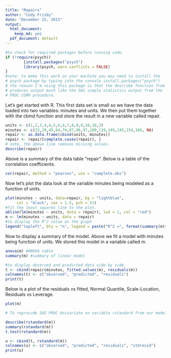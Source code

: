 ```yaml
---
title: "Repairs"
author: "Cody Frisby"
date: "December 15, 2015"
output:
  html_document:
    keep_md: yes
  pdf_document: default
---
```


```r
#to check for required packages before running code.
if (!require(psych))
        {install.packages("psych")
        library(psych, warn.conflicts = FALSE)
}
#note: to make this work on your machine you may need to install the 
# psych package by typing into the console install.packages("psych")
# the reason I'm using this package is that the describe function from it
# produces output much like the SAS simple statistics output from the 
# PROC CORR procedure.  
```

Let's get started with R.  This first data set is small so we have the data loaded into two variables: minutes and units.  We then put them together with the cbind function and store the result in a new variable called repair.

```r
units <- c(1,2,3,4,4,5,6,6,7,8,9,9,10,10,3)
minutes <- c(23,29,49,64,74,87,96,97,109,119,149,145,154,166, NA)
repair <- as.data.frame(cbind(units, minutes))
repair <- repair[complete.cases(repair), ] 
# note, the above line removes missing values.
describe(repair)
```

Above is a summary of the data table "repair".  Below is a table of the correlation coefficients.  

```r
cor(repair, method = "pearson", use = "complete.obs")
```

Now let's plot the data look at the variable minutes being modeled as a function of units.

```r
plot(minutes ~ units, data=repair, bg = "lightblue", 
     col = "black", cex = 1.5, pch = 21)
#fit the least squares line to the plot.
abline(lm(minutes ~ units, data = repair), lwd = 1, col = "red")
m <- lm(minutes ~ units, data = repair)
#to display the R^2 value on the graph
legend("topleft", bty = "n", legend = paste("R^2 =", format(summary(m)$adj.r.squared, digits = 4)))
```

Now to display a summary of the model.  Above we fit a model with minutes being function of units.  We stored this model in a variable called m.

```r
anova(m) #ANOVA table
summary(m) #summary of linear model
```


```r
#to display observed and predicted data side by side.
t <- cbind(repair$minutes, fitted.values(m), residuals(m))
colnames(t) <- c("observed", "predicted", "residuals")
print(t)
```

Below is a plot of the residuals vs fitted, Normal Quantile, Scale-Location, Residuals vs Leverage.

```r
plot(m)
```

```r
# To reprocude SAS PROC Univariate on variable rstandard from our model m.

describe(rstandard(m))
summary(rstandard(m))
t.test(rstandard(m))
```


```r
u <- cbind(t, rstandard(m))
colnames(u) <- c("observed", "predicted", "residuals", "stdresid")
print(u)
```